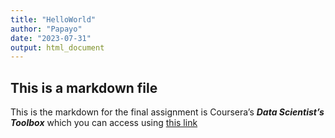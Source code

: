 ```yaml
---
title: "HelloWorld"
author: "Papayo"
date: "2023-07-31"
output: html_document
---
```


## This is a markdown file

This is the markdown for the final assignment is Coursera's ***Data Scientist's Toolbox*** which you can access using [this link](https://www.coursera.org/learn/data-scientists-tools?specialization=data-science-foundations-r)
